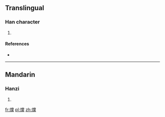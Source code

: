 ==Translingual==

===Han character===
{{Han char|rn=86|rad=火|as=20|sn=24|four=99831|canj=FFBF}}

# {{defn|Han|sort=火20}}

====References====
* {{Han ref|kx=0688.100|dkj=19631|dj=1099.270|hdz=32250.130|uh=7223|ud=29219|bh=F8B1|bd=63665}}

----

==Mandarin==

===Hanzi===
{{cmn-hanzi|pin=[[tǎng]] ([[tang3]])|wg=t'ang<sup>3</sup>}}

# {{defn|lang=cmn|sort=火20}}

[[fr:爣]]
[[pl:爣]]
[[zh:爣]]
